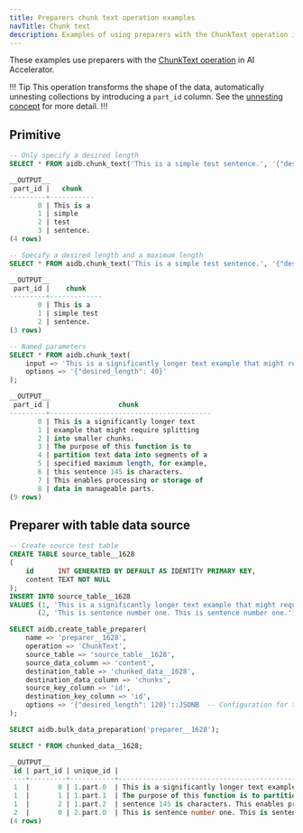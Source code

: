 ```yaml
---
title: Preparers chunk text operation examples
navTitle: Chunk text
description: Examples of using preparers with the ChunkText operation in AI Accelerator.
---
```

These examples use preparers with the [ChunkText operation](../primitives#chunk-text) in AI Accelerator.

!!! Tip
This operation transforms the shape of the data, automatically unnesting collections by introducing a `part_id` column. See the [unnesting concept](../concepts#unnesting) for more detail.
!!!

## Primitive

```sql
-- Only specify a desired length
SELECT * FROM aidb.chunk_text('This is a simple test sentence.', '{"desired_length": 10}');

__OUTPUT__
 part_id |   chunk
---------+-----------
       0 | This is a
       1 | simple
       2 | test
       3 | sentence.
(4 rows)
```

```sql
-- Specify a desired length and a maximum length
SELECT * FROM aidb.chunk_text('This is a simple test sentence.', '{"desired_length": 10, "max_length": 15}');

__OUTPUT__
 part_id |    chunk
---------+-------------
       0 | This is a
       1 | simple test
       2 | sentence.
(3 rows)
```

```sql
-- Named parameters
SELECT * FROM aidb.chunk_text(
    input => 'This is a significantly longer text example that might require splitting into smaller chunks. The purpose of this function is to partition text data into segments of a specified maximum length, for example, this sentence 145 is characters. This enables processing or storage of data in manageable parts.',
    options => '{"desired_length": 40}'
);

__OUTPUT__
 part_id |                 chunk
---------+----------------------------------------
       0 | This is a significantly longer text
       1 | example that might require splitting
       2 | into smaller chunks.
       3 | The purpose of this function is to
       4 | partition text data into segments of a
       5 | specified maximum length, for example,
       6 | this sentence 145 is characters.
       7 | This enables processing or storage of
       8 | data in manageable parts.
(9 rows)
```

## Preparer with table data source

```sql
-- Create source test table
CREATE TABLE source_table__1628
(
    id      INT GENERATED BY DEFAULT AS IDENTITY PRIMARY KEY,
    content TEXT NOT NULL
);
INSERT INTO source_table__1628
VALUES (1, 'This is a significantly longer text example that might require splitting into smaller chunks. The purpose of this function is to partition text data into segments of a specified maximum length, for example, this sentence 145 is characters. This enables processing or storage of data in manageable parts.'),
       (2, 'This is sentence number one. This is sentence number one.');

SELECT aidb.create_table_preparer(
    name => 'preparer__1628',
    operation => 'ChunkText',
    source_table => 'source_table__1628',
    source_data_column => 'content',
    destination_table => 'chunked_data__1628',
    destination_data_column => 'chunks',
    source_key_column => 'id',
    destination_key_column => 'id',
    options => '{"desired_length": 120}'::JSONB  -- Configuration for the ChunkText operation
);

SELECT aidb.bulk_data_preparation('preparer__1628');

SELECT * FROM chunked_data__1628;

__OUTPUT__
 id | part_id | unique_id |                                                        chunks
----+---------+-----------+-----------------------------------------------------------------------------------------------------------------------
 1  |       0 | 1.part.0  | This is a significantly longer text example that might require splitting into smaller chunks.
 1  |       1 | 1.part.1  | The purpose of this function is to partition text data into segments of a specified maximum length, for example, this
 1  |       2 | 1.part.2  | sentence 145 is characters. This enables processing or storage of data in manageable parts.
 2  |       0 | 2.part.0  | This is sentence number one. This is sentence number one.
(4 rows)
```
